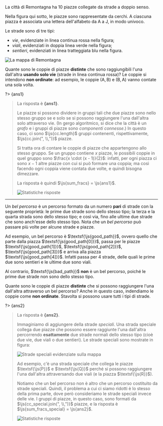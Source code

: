 
La città di Remontagna ha $10$ piazze collegate da strade a doppio senso.

Nella figura qui sotto, le piazze sono rappresentate da cerchi. A ciascuna piazza è associata una lettera dell'alfabeto da $\textsf{A}$ a $\textsf{J}$, in modo univoco.

Le strade sono di tre tipi:

- _vie_, evidenziate in linea continua rossa nella figura;
- _viali_, evidenziati in doppia linea verde nella figura;
- _sentieri_, evidenziati in linea tratteggiata blu nella figura.

![La mappa di Remontagna](city.asy?v=variants.py)

Quante sono le coppie di piazze **distinte** che sono raggiungibili l'una dall'altra **usando solo vie** (strade in linea continua rossa)? Le coppie si intendono **non ordinate**: ad esempio, le coppie $(\textsf{A}, \, \textsf{B})$ e $(\textsf{B}, \, \textsf{A})$ vanno contate una sola volta.

?> {ans1}

> La risposta è **{ans1}**.
>
> Le piazze si possono dividere in gruppi tali che due piazze sono nello stesso gruppo se e solo se si possono raggiungere l'una dall'altra solo attraverso vie. (In gergo algoritmico, si dice che la città è un _grafo_ e i gruppi di piazze sono _componenti connesse_.) In questo caso, ci sono $\js{cc.length}$ gruppi contenenti, rispettivamente, $\js{cc.join(", \\,")}$ piazze.
>
> Si tratta ora di contare le coppie di piazze che appartengono allo stesso gruppo. Se un gruppo contiene $x$ piazze, le possibili coppie in quel gruppo sono $\frac{x \cdot (x - 1)}{2}$: infatti, per ogni piazza ci sono $x - 1$ altre piazze con cui si può formare una coppia; ma così facendo ogni coppia viene contata due volte, e quindi bisogna dimezzare.
>
> La risposta è quindi $\js{sum_fracs} = \js{ans1}$.
>
> ![Statistiche risposte]({i}-0.svg)

---

Un _bel percorso_ è un percorso formato da un numero **pari** di strade con la seguente proprietà: le prime due strade sono dello stesso tipo; la terza e la quarta strada sono dello stesso tipo; e così via, fino alle ultime due strade che sono anch'esse dello stesso tipo. Nota che un _bel percorso_ può passare più volte per alcune strade e piazze.

Ad esempio, un bel percorso è $\textsf{\js{good_path}}$, ovvero quello che parte dalla piazza $\textsf{\js{good_path[0]}}$, passa per le piazze $\textsf{\js{good_path[1]}}$, $\textsf{\js{good_path[2]}}$, $\textsf{\js{good_path[3]}}$ e arriva alla piazza $\textsf{\js{good_path[4]}}$. Infatti passa per $4$ strade, delle quali le prime due sono sentieri e le ultime due sono viali.

Al contrario, $\textsf{\js{bad_path}}$ **non** è un bel percorso, poiché le prime due strade non sono dello stesso tipo.

Quante sono le coppie di piazze **distinte** che si possono raggiungere l'una dall'altra attraverso un bel percorso? Anche in questo caso, indendiamo le coppie come **non ordinate**. Stavolta si possono usare tutti i tipi di strade.

?> {ans2}

> La risposta è **{ans2}**.
>
> Immaginiamo di aggiungere della strade _speciali_. Una strada speciale collega due piazze che possono essere raggiunte l'una dall'altra percorrendo **esattamente** due strade normali dello stesso tipo (cioè due vie, due viali o due sentieri). Le strade speciali sono mostrate in figura:
>
> ![Strade speciali evidenziate sulla mappa](special-roads.asy?v=variants.py)
>
> Ad esempio, c'è una strada speciale che collega le piazze $\textsf{\js{P}}$ e $\textsf{\js{Q}}$ perché si possono raggiungere l'una dall'altra attraversando due viali (e la piazza $\textsf{\js{R}}$).
>
> Notiamo che un bel percorso non è altro che un percorso costituito da strade speciali. Quindi, il problema a cui ci siamo ridotti è lo stesso della prima parte, dove però consideriamo le strade speciali invece delle vie. I gruppi di piazze, in questo caso, sono formati da $\js{cc_special.join(", \\,")}$ piazze, e la risposta è $\js{sum_fracs_special} = \js{ans2}$.
>
> ![Statistiche risposte]({i}-1.svg)
